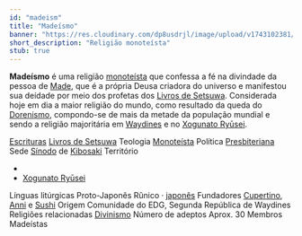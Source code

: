 ```yaml
---
id: "madeism"
title: "Madeísmo"
banner: "https://res.cloudinary.com/dp8usdrjl/image/upload/v1743102381/37b16bf6-61cb-4fda-bb2a-3125bba702ba.png"
short_description: "Religião monoteísta"
stub: true
---
```


**Madeísmo** é uma religião [monoteísta](https://pt.wikipedia.org/wiki/Monoteísmo) que confessa a fé
na divindade da pessoa de [Made](Made), que é a própria Deusa criadora do universo e manifestou sua 
deídade por meio dos profetas dos [Livros de Setsuwa](Livros_de_Setsuwa). Considerada hoje em dia a 
maior religião do mundo, como resultado da queda do [Dorenismo](Dorenismo), compondo-se de mais da metade 
da população mundial e sendo a religião majoritária em [Waydines](Waydines) e no [Xogunato Ryūsei](Xogunato_Ryūsei).

<QuickFacts title="Igreja da Fé Renovada em Made">
    <tr>
        <td colSpan="2">
            <Picture image="https://res.cloudinary.com/dp8usdrjl/image/upload/v1743096448/churchofmade_nhozs4.svg" description="Logotipo da Igreja" height="7rem" centered={true}/>
            <Picture image="https://res.cloudinary.com/dp8usdrjl/image/upload/v1743102381/37b16bf6-61cb-4fda-bb2a-3125bba702ba.png" description="Basílica São Sushi, Gremont" height="9rem" centered={true}/>
        </td>
    </tr>
    <tr>
        <td><a href="https://pt.wikipedia.org/wiki/Livro_sagrado">Escrituras</a></td>
        <td><a href="Livros_de_Setsuwa">Livros de Setsuwa</a></td>
    </tr>
    <tr>
        <td>Teologia</td>
        <td>
            <a href="https://pt.wikipedia.org/wiki/Monoteísmo">Monoteísta</a>
        </td>
    </tr>
    <tr>
        <td>Política</td>
        <td>
            <a href="https://pt.wikipedia.org/wiki/Presbit%C3%A9rio_(protestantismo)">Presbiteriana</a>
        </td>
    </tr>
    <tr>
        <td>Sede</td>
        <td>
            <a href="https://pt.wikipedia.org/wiki/S%C3%ADnodo">Sínodo</a> 
            de <a href="Kibosaki">Kibosaki</a>
        </td>
    </tr>
    <tr>
        <td>Território</td>
        <td>
            <ul>
                <li><CountryCitation country="Waydines" /></li>
                <li>
                    <a href="Xogunato_Ryūsei">Xogunato Ryūsei</a>
                </li>
            </ul>
        </td>
    </tr>
    <tr>
        <td>Línguas litúrgicas</td>
        <td>
            Proto-Japonês Rûnico &centerdot; 
            <a href="https://pt.wikipedia.org/wiki/L%C3%ADngua_japonesa">japonês</a>
        </td>
    </tr>
    <tr>
        <td>Fundadores</td>
        <td>
            <a href="Cupertino">Cupertino</a>, 
            <a href="Anni">Anni</a> e 
            <a href="Sushi">Sushi</a>
        </td>
    </tr>
    <tr>
        <td>Origem</td>
        <td>Comunidade do EDG, Segunda República de Waydines</td>
    </tr>
    <tr>
        <td>Religiões relacionadas</td>
        <td>
            <a href="Divinismo">Divinismo</a>
        </td>
    </tr>
    <tr>
        <td>Número de adeptos</td>
        <td>Aprox. 30</td>
    </tr>
    <tr>
        <td>Membros</td>
        <td>Madeístas</td>
    </tr>
</QuickFacts>
